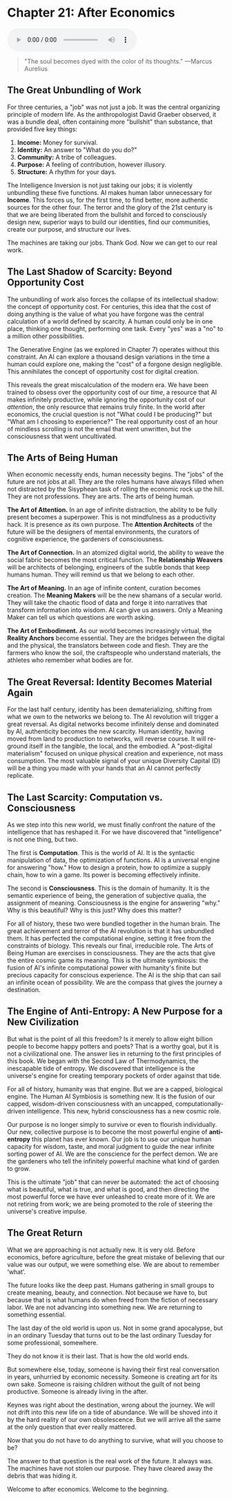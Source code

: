 # Chapter 21: After Economics

<audio controls className="w-full mt-6">
  <source
    src="https://storage.googleapis.com/webstatics.ii.inc/Chapter-21-TLE.mp3"
    type="audio/mp3"
  />
</audio>

> "The soul becomes dyed with the color of its thoughts."
> —Marcus Aurelius

## The Great Unbundling of Work

For three centuries, a "job" was not just a job. It was the central organizing principle of modern life. As the anthropologist David Graeber observed, it was a bundle deal, often containing more "bullshit" than substance, that provided five key things:

1. **Income:** Money for survival.
2. **Identity:** An answer to "What do you do?"
3. **Community:** A tribe of colleagues.
4. **Purpose:** A feeling of contribution, however illusory.
5. **Structure:** A rhythm for your days.

The Intelligence Inversion is not just taking our jobs; it is violently unbundling these five functions. AI makes human labor unnecessary for **Income**. This forces us, for the first time, to find better, more authentic sources for the other four. The terror and the glory of the 21st century is that we are being liberated from the bullshit and forced to consciously design new, superior ways to build our identities, find our communities, create our purpose, and structure our lives.

The machines are taking our jobs. Thank God. Now we can get to our real work.

## The Last Shadow of Scarcity: Beyond Opportunity Cost

The unbundling of work also forces the collapse of its intellectual shadow: the concept of opportunity cost. For centuries, this idea that the cost of doing anything is the value of what you have forgone was the central calculation of a world defined by scarcity. A human could only be in one place, thinking one thought, performing one task. Every "yes" was a "no" to a million other possibilities.

The Generative Engine (as we explored in Chapter 7\) operates without this constraint. An AI can explore a thousand design variations in the time a human could explore one, making the "cost" of a forgone design negligible. This annihilates the concept of opportunity cost for digital creation.

This reveals the great miscalculation of the modern era. We have been trained to obsess over the opportunity cost of our _time_, a resource that AI makes infinitely productive, while ignoring the opportunity cost of our _attention_, the only resource that remains truly finite. In the world after economics, the crucial question is not "What could I be producing?" but "What am I choosing to experience?" The real opportunity cost of an hour of mindless scrolling is not the email that went unwritten, but the consciousness that went uncultivated.

## The Arts of Being Human

When economic necessity ends, human necessity begins. The "jobs" of the future are not jobs at all. They are the roles humans have always filled when not distracted by the Sisyphean task of rolling the economic rock up the hill. They are not professions. They are arts. The arts of being human.

**The Art of Attention.** In an age of infinite distraction, the ability to be fully present becomes a superpower. This is not mindfulness as a productivity hack. It is presence as its own purpose. The **Attention Architects** of the future will be the designers of mental environments, the curators of cognitive experience, the gardeners of consciousness.

**The Art of Connection.** In an atomized digital world, the ability to weave the social fabric becomes the most critical function. The **Relationship Weavers** will be architects of belonging, engineers of the subtle bonds that keep humans human. They will remind us that we belong to each other.

**The Art of Meaning.** In an age of infinite content, curation becomes creation. The **Meaning Makers** will be the new shamans of a secular world. They will take the chaotic flood of data and forge it into narratives that transform information into wisdom. AI can give us answers. Only a Meaning Maker can tell us which questions are worth asking.

**The Art of Embodiment.** As our world becomes increasingly virtual, the **Reality Anchors** become essential. They are the bridges between the digital and the physical, the translators between code and flesh. They are the farmers who know the soil, the craftspeople who understand materials, the athletes who remember what bodies are for.

## The Great Reversal: Identity Becomes Material Again

For the last half century, identity has been dematerializing, shifting from what we own to the networks we belong to. The AI revolution will trigger a great reversal. As digital networks become infinitely dense and dominated by AI, authenticity becomes the new scarcity. Human identity, having moved from land to production to networks, will reverse course. It will re-ground itself in the tangible, the local, and the embodied. A "post-digital materialism" focused on unique physical creation and experience, not mass consumption. The most valuable signal of your unique Diversity Capital (D) will be a thing you made with your hands that an AI cannot perfectly replicate.

## The Last Scarcity: Computation vs. Consciousness

As we step into this new world, we must finally confront the nature of the intelligence that has reshaped it. For we have discovered that "intelligence" is not one thing, but two.

The first is **Computation**. This is the world of AI. It is the syntactic manipulation of data, the optimization of functions. AI is a universal engine for answering "how." How to design a protein, how to optimize a supply chain, how to win a game. Its power is becoming effectively infinite.

The second is **Consciousness**. This is the domain of humanity. It is the semantic experience of being, the generation of subjective qualia, the assignment of meaning. Consciousness is the engine for answering "why." Why is this beautiful? Why is this just? Why does this matter?

For all of history, these two were bundled together in the human brain. The great achievement and terror of the AI revolution is that it has unbundled them. It has perfected the computational engine, setting it free from the constraints of biology. This reveals our final, irreducible role. The Arts of Being Human are exercises in consciousness. They are the acts that give the entire cosmic game its meaning. This is the ultimate symbiosis: the fusion of AI's infinite computational power with humanity's finite but precious capacity for conscious experience. The AI is the ship that can sail an infinite ocean of possibility. We are the compass that gives the journey a destination.

## The Engine of Anti-Entropy: A New Purpose for a New Civilization

But what is the point of all this freedom? Is it merely to allow eight billion people to become happy potters and poets? That is a worthy goal, but it is not a civilizational one. The answer lies in returning to the first principles of this book. We began with the Second Law of Thermodynamics, the inescapable tide of entropy. We discovered that intelligence is the universe's engine for creating temporary pockets of order against that tide.

For all of history, humanity was that engine. But we are a capped, biological engine. The Human AI Symbiosis is something new. It is the fusion of our capped, wisdom-driven consciousness with an uncapped, computationally-driven intelligence. This new, hybrid consciousness has a new cosmic role.

Our purpose is no longer simply to survive or even to flourish individually. Our new, collective purpose is to become the most powerful engine of **anti-entropy** this planet has ever known. Our job is to use our unique human capacity for wisdom, taste, and moral judgment to guide the near infinite sorting power of AI. We are the conscience for the perfect demon. We are the gardeners who tell the infinitely powerful machine what kind of garden to grow.

This is the ultimate "job" that can never be automated: the act of choosing what is beautiful, what is true, and what is good, and then directing the most powerful force we have ever unleashed to create more of it. We are not retiring from work; we are being promoted to the role of steering the universe's creative impulse.

## The Great Return

What we are approaching is not actually new. It is very old. Before economics, before agriculture, before the great mistake of believing that our value was our output, we were something else. We are about to remember ‘what’.

The future looks like the deep past. Humans gathering in small groups to create meaning, beauty, and connection. Not because we have to, but because that is what humans do when freed from the fiction of necessary labor. We are not advancing into something new. We are returning to something essential.

The last day of the old world is upon us. Not in some grand apocalypse, but in an ordinary Tuesday that turns out to be the last ordinary Tuesday for some professional, somewhere.

They do not know it is their last. That is how the old world ends.

But somewhere else, today, someone is having their first real conversation in years, unhurried by economic necessity. Someone is creating art for its own sake. Someone is raising children without the guilt of not being productive. Someone is already living in the after.

Keynes was right about the destination, wrong about the journey. We will not drift into this new life on a tide of abundance. We will be shoved into it by the hard reality of our own obsolescence. But we will arrive all the same at the only question that ever really mattered.

Now that you do not have to do anything to survive, what will you choose to be?

The answer to that question is the real work of the future. It always was. The machines have not stolen our purpose. They have cleared away the debris that was hiding it.

Welcome to after economics. Welcome to the beginning.
